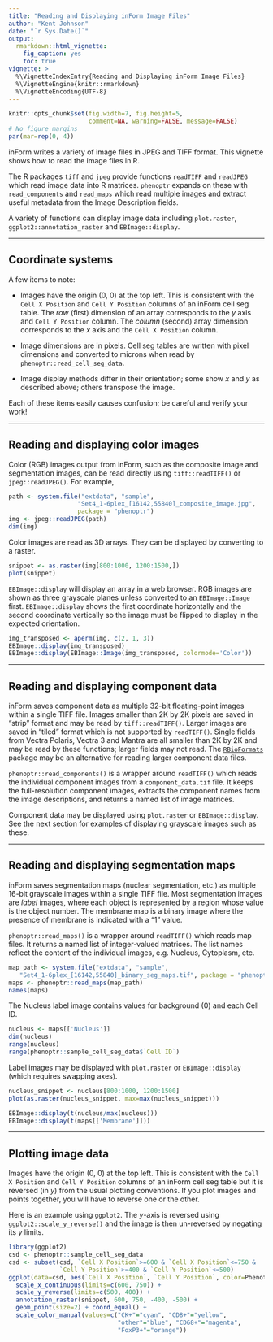 ```yaml
---
title: "Reading and Displaying inForm Image Files"
author: "Kent Johnson"
date: "`r Sys.Date()`"
output:
  rmarkdown::html_vignette:
    fig_caption: yes
    toc: true
vignette: >
  %\VignetteIndexEntry{Reading and Displaying inForm Image Files}
  %\VignetteEngine{knitr::rmarkdown}
  %\VignetteEncoding{UTF-8}
---
```


```r
knitr::opts_chunk$set(fig.width=7, fig.height=5, 
                      comment=NA, warning=FALSE, message=FALSE)
# No figure margins
par(mar=rep(0, 4))
```

<style type="text/css">
img { 
  border: none;
}
</style>

inForm writes a variety of image files in JPEG and TIFF format. This
vignette shows how to read the image files in R.

The R packages `tiff` and `jpeg` provide functions `readTIFF` and `readJPEG`
which read image data into R matrices. `phenoptr` expands on these with
`read_components` and `read_maps` which read multiple images and extract
useful metadata from the Image Description fields.

A variety of functions can display image data including `plot.raster`,
`ggplot2::annotation_raster` and `EBImage::display`. 

----

## Coordinate systems

A few items to note:

- Images have the origin (0, 0) at the top left. This is consistent with
the `Cell X Position` and `Cell Y Position` columns of an inForm
cell seg table. The _row_ (first) dimension of an array corresponds to
the $y$ axis and `Cell Y Position` column. The _column_ (second) array dimension
corresponds to the $x$ axis and the `Cell X Position` column. 

- Image dimensions are in pixels. Cell seg tables are written with pixel 
dimensions and converted to microns when read by `phenoptr::read_cell_seg_data`.

- Image display methods differ in their orientation; some show $x$ and $y$ as
described above; others transpose the image.

Each of these items easily causes confusion; be careful and verify your work!

----

## Reading and displaying color images

Color (RGB) images output from inForm, such as the composite image and 
segmentation images, can be read directly using 
`tiff::readTIFF()` or `jpeg::readJPEG()`.
For example,

```r
path <- system.file("extdata", "sample", 
                   "Set4_1-6plex_[16142,55840]_composite_image.jpg", 
                   package = "phenoptr")
img <- jpeg::readJPEG(path)
dim(img)
```

Color images are read as 3D arrays. They can be displayed by converting to
a raster. 

```r
snippet <- as.raster(img[800:1000, 1200:1500,])
plot(snippet)
```

`EBImage::display` will display an array in a web browser. RGB images are 
shown as three grayscale planes unless converted to an `EBImage::Image` first.
`EBImage::display` shows the first coordinate horizontally
and the second coordinate vertically so the image must be flipped to display
in the expected orientation.

```r
img_transposed <- aperm(img, c(2, 1, 3))
EBImage::display(img_transposed)
EBImage::display(EBImage::Image(img_transposed, colormode='Color'))
```

----

## Reading and displaying component data

inForm saves component data as multiple 32-bit floating-point
images within a single TIFF file.
Images smaller than 2K by 2K pixels are saved in "strip" format and may
be read by `tiff::readTIFF()`. Larger images are saved in "tiled" format
which is not supported by `readTIFF()`. Single fields from Vectra Polaris,
Vectra 3 and Mantra are all smaller than 2K by 2K and may be read
by these functions; larger fields may not read. 
The [`RBioFormats`](https://github.com/aoles/RBioFormats) package may
be an alternative for reading larger component data files.

`phenoptr::read_components()` is a wrapper around `readTIFF()` which reads
the individual component images from a `component_data.tif` file. 
It keeps the full-resolution component images,
extracts the component names from the image descriptions, 
and returns a named list of image matrices.

Component data may be displayed using `plot.raster` or `EBImage::display`. 
See the next section for examples of displaying grayscale images such as these.

----

## Reading and displaying segmentation maps

inForm saves segmentation maps (nuclear segmentation, etc.) as multiple
16-bit grayscale images within a single TIFF file. Most segmentation images
are _label_ images, where each object is represented by a region whose value
is the object number. The membrane map is a binary image where the presence
of membrane is indicated with a "1" value.

`phenoptr::read_maps()` is a wrapper around `readTIFF()` which reads
map files. It returns a named list of integer-valued matrices. The
list names reflect the content of the individual images, e.g. Nucleus,
Cytoplasm, etc.

```r
map_path <- system.file("extdata", "sample",
   "Set4_1-6plex_[16142,55840]_binary_seg_maps.tif", package = "phenoptr")
maps <- phenoptr::read_maps(map_path)
names(maps)
```

The Nucleus label image contains values for background (0) and each Cell ID.

```r
nucleus <- maps[['Nucleus']]
dim(nucleus)
range(nucleus)
range(phenoptr::sample_cell_seg_data$`Cell ID`)
```

Label images may be displayed with `plot.raster` or `EBImage::display`
(which requires swapping axes).


```r
nucleus_snippet <- nucleus[800:1000, 1200:1500]
plot(as.raster(nucleus_snippet, max=max(nucleus_snippet)))
```

```r
EBImage::display(t(nucleus/max(nucleus)))
EBImage::display(t(maps[['Membrane']]))
```

----

## Plotting image data

Images have the origin (0, 0) at the top left. This is consistent with
the `Cell X Position` and `Cell Y Position` columns of an inForm
cell seg table but it is reversed (in $y$) from the usual plotting conventions.
If you plot images and points together, you will have to reverse one or
the other. 

Here is an example using `ggplot2`. The $y$-axis is reversed
using `ggplot2::scale_y_reverse()` and the image is then un-reversed
by negating its $y$ limits.

```r
library(ggplot2)
csd <- phenoptr::sample_cell_seg_data
csd <- subset(csd, `Cell X Position`>=600 & `Cell X Position`<=750 &
              `Cell Y Position`>=400 & `Cell Y Position`<=500)
ggplot(data=csd, aes(`Cell X Position`, `Cell Y Position`, color=Phenotype)) +
  scale_x_continuous(limits=c(600, 750)) + 
  scale_y_reverse(limits=c(500, 400)) +
  annotation_raster(snippet, 600, 750, -400, -500) +
  geom_point(size=2) + coord_equal() +
  scale_color_manual(values=c("CK+"="cyan", "CD8+"="yellow",
                              "other"="blue", "CD68+"="magenta", 
                              "FoxP3+"="orange"))
```


